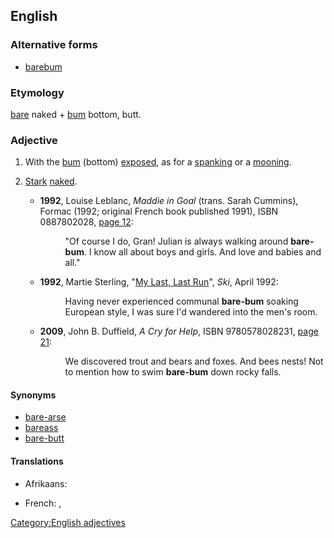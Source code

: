==English==

===Alternative forms===
* [[barebum]]

===Etymology===
[[bare]] naked + [[bum]] bottom, butt.

===Adjective===
{{en-adj|-}}

# {{context|literally}} With the [[bum]] (bottom) [[exposed]], as for a [[spanking]] or a [[mooning]].
# {{context|by extension}} [[stark|Stark]] [[naked]].
#* '''1992''', Louise Leblanc, ''Maddie in Goal'' (trans. Sarah Cummins), Formac (1992; original French book published 1991), ISBN 0887802028, [http://books.google.com/books?id=KGvePN7CaesC&pg=PA12 page 12]:
#*: "Of course I do, Gran! Julian is always walking around '''bare-bum'''. I know all about boys and girls. And love and babies and all."
#* '''1992''', Martie Sterling, "[http://books.google.com/books?id=akLBQQoiPnQC&pg=PA84&dq=%22bare-bum My Last, Last Run]", ''Ski'', April 1992:
#*: Having never experienced communal '''bare-bum''' soaking European style, I was sure I'd wandered into the men's room.
#* '''2009''', John B. Duffield, ''A Cry for Help'', ISBN 9780578028231, [http://books.google.com/books?id=v3NvAEmGFLMC&pg=PA21 page 21]:
#*: We discovered trout and bears and foxes. And bees{{SIC}} nests! Not to mention how to swim '''bare-bum''' down rocky falls.

====Synonyms====
* [[bare-arse]]
* [[bareass]]
* [[bare-butt]]

====Translations====
{{trans-top|with the bum exposed}}
* Afrikaans: {{t-|af|kaalgat}}
{{trans-mid}}
* French: {{t-|fr|cul-nu}}, {{t-|fr|nu-le-cul}}
{{trans-bottom}}

[[Category:English adjectives]]